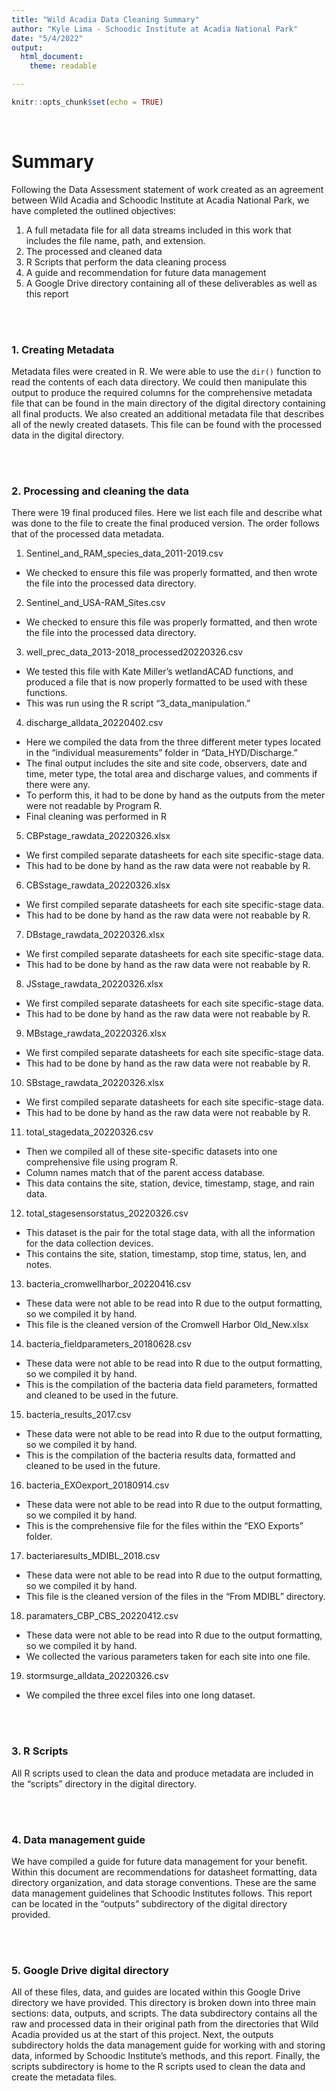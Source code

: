 ```yaml
---
title: "Wild Acadia Data Cleaning Summary"
author: "Kyle Lima - Schoodic Institute at Acadia National Park"
date: "5/4/2022"
output: 
  html_document:
    theme: readable

---
```


```r
knitr::opts_chunk$set(echo = TRUE)
```
<br>

# Summary

Following the Data Assessment statement of work created as an agreement between Wild Acadia and Schoodic Institute at Acadia National Park, we have completed the outlined objectives:

1. A full metadata file for all data streams included in this work that includes the file name, path, and extension.
2. The processed and cleaned data
3. R Scripts that perform the data cleaning process
4. A guide and recommendation for future data management
5. A Google Drive directory containing all of these deliverables as well as this report

<br>
<br>


### 1. Creating Metadata

Metadata files were created in R. We were able to use the `dir()` function to read the contents of each data directory. We could then manipulate this output to produce the required columns for the comprehensive metadata file that can be found in the main directory of the digital directory containing all final products. We also created an additional metadata file that describes all of the newly created datasets. This file can be found with the processed data in the digital directory.

<br>
<br>


### 2. Processing and cleaning the data

There were 19 final produced files. Here we list each file and describe what was done to the file to create the final produced version. The order follows that of the processed data metadata.

1. Sentinel_and_RAM_species_data_2011-2019.csv
  - We checked to ensure this file was properly formatted, and then wrote the file into the processed data directory.
2. Sentinel_and_USA-RAM_Sites.csv
  - We checked to ensure this file was properly formatted, and then wrote the file into the processed data directory.
3. well_prec_data_2013-2018_processed20220326.csv
  - We tested this file with Kate Miller's wetlandACAD functions, and produced a file that is now properly formatted to be used with these functions. 
  - This was run using the R script "3_data_manipulation."
4. discharge_alldata_20220402.csv
  - Here we compiled the data from the three different meter types located in the "individual measurements" folder in "Data_HYD/Discharge."
  - The final output includes the site and site code, observers, date and time, meter type, the total area and discharge values, and comments if there were any. 
  - To perform this, it had to be done by hand as the outputs from the meter were not readable by Program R.
  - Final cleaning was performed in R
5. CBPstage_rawdata_20220326.xlsx
  - We first compiled separate datasheets for each site specific-stage data.
  - This had to be done by hand as the raw data were not reabable by R.
6. CBSstage_rawdata_20220326.xlsx
  - We first compiled separate datasheets for each site specific-stage data.
  - This had to be done by hand as the raw data were not reabable by R.
7. DBstage_rawdata_20220326.xlsx
  - We first compiled separate datasheets for each site specific-stage data.
  - This had to be done by hand as the raw data were not reabable by R.
8. JSstage_rawdata_20220326.xlsx
  - We first compiled separate datasheets for each site specific-stage data.
  - This had to be done by hand as the raw data were not reabable by R.
9. MBstage_rawdata_20220326.xlsx
  - We first compiled separate datasheets for each site specific-stage data.
  - This had to be done by hand as the raw data were not reabable by R.
10. SBstage_rawdata_20220326.xlsx
  - We first compiled separate datasheets for each site specific-stage data.
  - This had to be done by hand as the raw data were not reabable by R.
11. total_stagedata_20220326.csv
  - Then we compiled all of these site-specific datasets into one comprehensive file using program R.
  - Column names match that of the parent access database.
  - This data contains the site, station, device, timestamp, stage, and rain data.
12. total_stagesensorstatus_20220326.csv
  - This dataset is the pair for the total stage data, with all the information for the data collection devices.
  - This contains the site, station, timestamp, stop time, status, len, and notes.
13. bacteria_cromwellharbor_20220416.csv
  - These data were not able to be read into R due to the output formatting, so we compiled it by hand.
  - This file is the cleaned version of the Cromwell Harbor Old_New.xlsx
14. bacteria_fieldparameters_20180628.csv
  - These data were not able to be read into R due to the output formatting, so we compiled it by hand.
  - This is the compilation of the bacteria data field parameters, formatted and cleaned to be used in the future.
15. bacteria_results_2017.csv
  - These data were not able to be read into R due to the output formatting, so we compiled it by hand.
  - This is the compilation of the bacteria results data, formatted and cleaned to be used in the future.
16. bacteria_EXOexport_20180914.csv
  - These data were not able to be read into R due to the output formatting, so we compiled it by hand.
  - This is the comprehensive file for the files within the "EXO Exports" folder.
17. bacteriaresults_MDIBL_2018.csv
  - These data were not able to be read into R due to the output formatting, so we compiled it by hand. 
  - This file is the cleaned version of the files in the "From MDIBL" directory.
18. paramaters_CBP_CBS_20220412.csv
  - These data were not able to be read into R due to the output formatting, so we compiled it by hand.
  - We collected the various parameters taken for each site into one file.
19. stormsurge_alldata_20220326.csv
  - We compiled the three excel files into one long dataset.

<br>
<br>


### 3. R Scripts

All R scripts used to clean the data and produce metadata are included in the "scripts" directory in the digital directory.

<br>
<br>


### 4. Data management guide

We have compiled a guide for future data management for your benefit. Within this document are recommendations for datasheet formatting, data directory organization, and data storage conventions. These are the same data management guidelines that Schoodic Institutes follows. This report can be located in the "outputs" subdirectory of the digital directory provided.

<br>
<br>


### 5. Google Drive digital directory

All of these files, data, and guides are located within this Google Drive directory we have provided. This directory is broken down into three main sections: data, outputs, and scripts. The data subdirectory contains all the raw and processed data in their original path from the directories that Wild Acadia provided us at the start of this project. Next, the outputs subdirectory holds the data management guide for working with and storing data, informed by Schoodic Institute's methods, and this report. Finally, the scripts subdirectory is home to the R scripts used to clean the data and create the metadata files.

<br>
<br>
